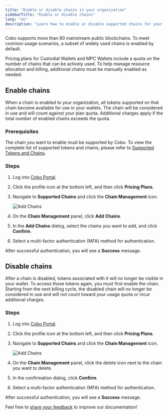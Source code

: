 ```yaml
---
title: "Enable or disable chains in your organization"
sidebarTitle: "Enable or disable chains"
lang: "en"
description: "Learn how to enable or disable supported chains for your team, and how these settings affect your wallet usage and subscription quota."
---
```


Cobo supports more than 80 mainstream public blockchains. To meet common usage scenarios, a subset of widely used chains is enabled by default.

Pricing plans for Custodial Wallets and MPC Wallets include a quota on the number of chains that can be actively used. To help manage resource allocation and billing, additional chains must be manually enabled as needed.

## Enable chains

When a chain is enabled to your organization, all tokens supported on that chain become available for use in your wallets. The chain will be considered in use and will count against your plan quota. Additional charges apply if the total number of enabled chains exceeds the quota.

### Prerequisites

The chain you want to enable must be supported by Cobo. To view the complete list of supported tokens and chains, please refer to [Supported Tokens and Chains](/en/portal/supported-tokens-and-chains).

### Steps

1. Log into [Cobo Portal](https://portal.cobo.com/login).
2. Click the profile icon at the bottom left, and then click **Pricing Plans**.
3. Navigate to **Supported Chains** and click the **Chain Management** icon.

    <img src="/en/images/get-started/add-chain.png" className="screenshot_full_screen" alt="Add Chains"/>

4. On the **Chain Management** panel, click **Add Chains**.
5. In the **Add Chains** dialog, select the chains you want to add, and click **Confirm**.
6. Select a multi-factor authentication (MFA) method for authentication.

After successful authentication, you will see a **Success** message.

## Disable chains

After a chain is disabled, tokens associated with it will no longer be visible in your wallet. To access those tokens again, you must first enable the chain. Starting from the next billing cycle, the disabled chain will no longer be considered in use and will not count toward your usage quota or incur additional charges.

### Steps

1. Log into [Cobo Portal](https://portal.cobo.com/login).
2. Click the profile icon at the bottom left, and then click **Pricing Plans**.
3. Navigate to **Supported Chains** and click the **Chain Management** icon.

    <img src="/en/images/get-started/add-chain.png" className="screenshot_full_screen" alt="Add Chains"/>

4. On the **Chain Management** panel, click the delete icon next to the chain you want to delete.
5. In the confirmation dialog, click **Confirm**.
6. Select a multi-factor authentication (MFA) method for authentication.

After successful authentication, you will see a **Success** message.

<Tip>Feel free to [share your feedback](https://forms.zohopublic.com/cobo/form/DocumentFeedbackForm/formperma/QvLOhxJv1_JMsJ-1dleZ8Itb_7rzN-LtgvsDdxosoVI?referrername=manuals) to improve our documentation!</Tip>




